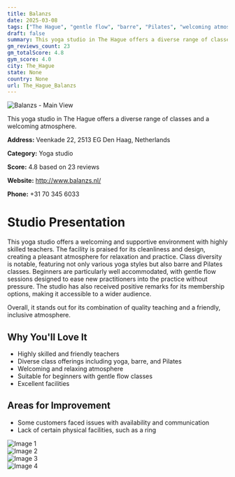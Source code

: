 ```yaml
---
title: Balanzs
date: 2025-03-08
tags: ["The Hague", "gentle flow", "barre", "Pilates", "welcoming atmosphere", "clean facilities", "The Hague"]  
draft: false
summary: This yoga studio in The Hague offers a diverse range of classes and a welcoming atmosphere.
gm_reviews_count: 23
gm_totalScore: 4.8
gym_score: 4.0
city: The_Hague
state: None
country: None
url: The_Hague_Balanzs
---
```


<div className="aspect-[16/9] relative my-8">
  <img 
    src="https://lh5.googleusercontent.com/p/AF1QipNAFDRJ9GIm2M5dAvoeS2VHyOLr2a_yjvtiycIm=w1920-h1080-k-no"
    alt="Balanzs - Main View"
    className="object-cover absolute inset-0 w-full h-full rounded-lg"
  />
</div>

This yoga studio in The Hague offers a diverse range of classes and a welcoming atmosphere.

**Address:** Veenkade 22, 2513 EG Den Haag, Netherlands

**Category:** Yoga studio

**Score:** 4.8 based on 23 reviews

**Website:** http://www.balanzs.nl/

**Phone:** +31 70 345 6033

# Studio Presentation

This yoga studio offers a welcoming and supportive environment with highly skilled teachers. The facility is praised for its cleanliness and design, creating a pleasant atmosphere for relaxation and practice. Class diversity is notable, featuring not only various yoga styles but also barre and Pilates classes. Beginners are particularly well accommodated, with gentle flow sessions designed to ease new practitioners into the practice without pressure. The studio has also received positive remarks for its membership options, making it accessible to a wider audience.

Overall, it stands out for its combination of quality teaching and a friendly, inclusive atmosphere.

## Why You'll Love It

- Highly skilled and friendly teachers
- Diverse class offerings including yoga, barre, and Pilates
- Welcoming and relaxing atmosphere
- Suitable for beginners with gentle flow classes
- Excellent facilities

## Areas for Improvement

- Some customers faced issues with availability and communication
- Lack of certain physical facilities, such as a ring

<div className="grid grid-cols-1 xl:grid-cols-2 gap-4 my-8">
<div className="aspect-[4/3] relative"><img src="https://lh3.googleusercontent.com/gps-cs-s/AB5caB96dvaGaeUh9M0PwzCLYYezZVqJUIZtNWLc-Etv-t5xnxCwIk-UMHPc9dxWbZZsDUmhL42apOPrO9-dYsOvVSVuvQtoGVz0TvskoB3L8z5rCI2ZbEh4lvemaKwl2xlcdjEHnsDTEg=w1920-h1080-k-no" alt="Image 1" className="object-cover absolute inset-0 w-full h-full rounded-lg" /></div>
<div className="aspect-[4/3] relative"><img src="https://lh3.googleusercontent.com/gps-cs-s/AB5caB_8v3rVmER2dKab756-Pg3CfSZeSi-1ojlwmU6PWwmOB-jrE8C6lMzHucgh3ZFpl0mJ19eUmejXusX2fzY6czF03vWEecrmNwJqcWa38g3fP9gCKtD-RLd0UgJkmEQu-sdnFu7TIg=w1920-h1080-k-no" alt="Image 2" className="object-cover absolute inset-0 w-full h-full rounded-lg" /></div>
<div className="aspect-[4/3] relative"><img src="https://lh3.googleusercontent.com/gps-cs-s/AB5caB8nonUIwVjfHwO6tRhKrfPFB_YH6bOBqMp-8TL8bxcFRnoOFsDHgBrQPpbeFfbIgI0o3Ab9LTqGCyEkE11I2-PlzbjMPAFzZkuUmwjEFETLk-Y9GHzida5QJuXO6i2v1JsVOKM_=w1920-h1080-k-no" alt="Image 3" className="object-cover absolute inset-0 w-full h-full rounded-lg" /></div>
<div className="aspect-[4/3] relative"><img src="https://lh3.googleusercontent.com/gps-cs-s/AB5caB9HViQIV48zxshGgURgTtDGZT9asLIDIA_cYeF6dljiAtKEAvH3Iks022QGfyifc1hZDetXc1QTr9ooShsy4h0whV6gDAUqpbqugAUNYaO-u6ujFEOMj2cBM9v0fAMlN-ESErA_=w1920-h1080-k-no" alt="Image 4" className="object-cover absolute inset-0 w-full h-full rounded-lg" /></div>
</div>